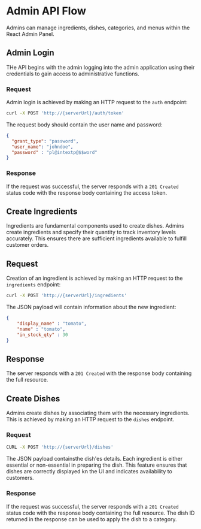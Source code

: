 # Admin API Flow

Admins can manage ingredients, dishes, categories, and menus within the React Admin Panel.

## Admin Login

THe API begins with the admin logging into the admin application using their credentials to gain access to administrative functions.

### Request

Admin login is achieved by making an HTTP request to the ```auth``` endpoint:

```bash
curl -X POST 'http://{serverUrl}/auth/token'
```
The request body should contain the user name and password:

```json
{
  "grant_type": "password",
  "user_name": "johndoe",
  "password" : "pl@intextp@$$word"
}
```

### Response

If the request was successful, the server responds with a `201 Created` status code with the response body containing the access token.

## Create Ingredients

Ingredients are fundamental components used to create dishes. Admins create ingredients and specify their quantity to track inventory levels accurately. This ensures there are sufficient ingredients available to fulfill customer orders. 

## Request

Creation of an ingredient is achieved by making an HTTP request to the ``` ingredients``` endpoint:

```bash
curl -X POST 'http://{serverUrl}/ingredients'
```

The JSON payload will contain information about the new ingredient:

```json
{
    "display_name" : "tomato",
    "name" : "tomato",
    "in_stock_qty" : 30
}
```

## Response

The server responds with a `201 Created` with the response body containing the full resource.

## Create Dishes

Admins create dishes by associating them with the necessary ingredients. This is achieved by making an HTTP request to the `dishes` endpoint.

### Request

```bash
CURL -X POST 'http://{serverUrl}/dishes'
```

The JSON payload containsthe dish'es details. Each ingredient is either essential or non-essential in preparing the dish. This feature ensures that dishes are correctly displayed kn the UI and indicates availability to customers.

### Response

If the request was successful, the server responds with a `201 Created` status code with the response body containing the full resource. The dish ID returned in the response can be used to apply the dish to a category.

